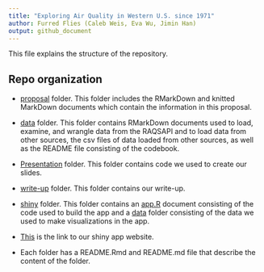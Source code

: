 ```yaml
---
title: "Exploring Air Quality in Western U.S. since 1971"
author: Furred Flies (Caleb Weis, Eva Wu, Jimin Han)
output: github_document
---
```


This file explains the structure of the repository.

## Repo organization 

* [proposal](proposal) folder. This folder includes the RMarkDown and knitted MarkDown documents which contain the information in this proposal.

* [data](data) folder. This folder contains RMarkDown documents used to load, examine, and wrangle data from the RAQSAPI and to load data from other sources, the csv files of data loaded from other sources, as well as the README file consisting of the codebook.

* [Presentation](Presentation) folder. This folder contains code we used to create our slides.

* [write-up](write-up) folder. This folder contains our write-up.

* [shiny](shiny) folder. This folder contains an [app.R](air_quality/app.R) document consisting of the code used to build the app and a [data](air_quality/data) folder consisting of the data we used to make visualizations in the app. 

* [This](https://hanjimin06.shinyapps.io/furredflies/) is the link to our shiny app website.

* Each folder has a README.Rmd and README.md file that describe the content of the folder.
